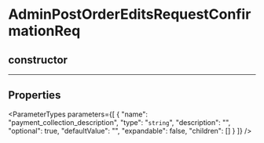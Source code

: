 
# AdminPostOrderEditsRequestConfirmationReq

## constructor

___

## Properties

<ParameterTypes parameters={[
  {
    "name": "payment_collection_description",
    "type": "`string`",
    "description": "",
    "optional": true,
    "defaultValue": "",
    "expandable": false,
    "children": []
  }
]} />
